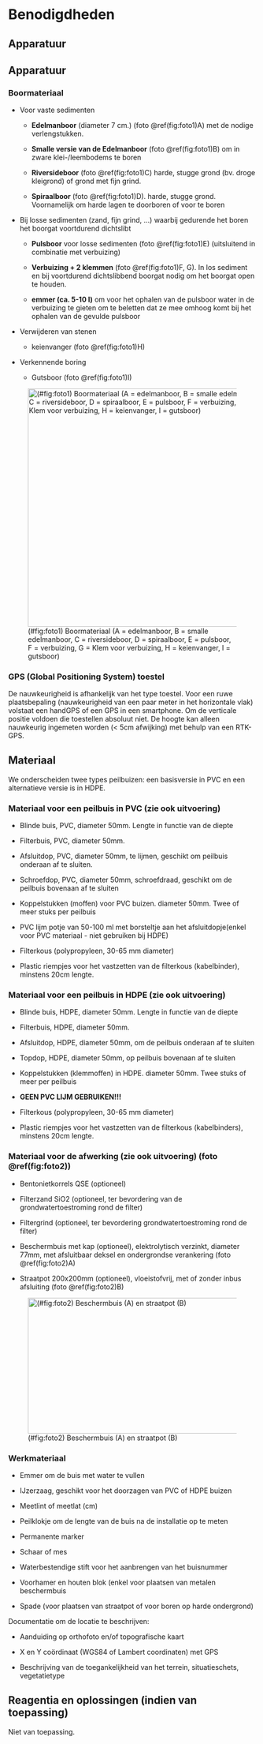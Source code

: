 # Benodigdheden

## Apparatuur

```{=html}
<!--
Opsomming van de apparatuur die nodig is en verwijzingen naar de sip's (Standard Instrument Procedure; <protocol-code>-YYYY.NN) indien die er zijn.
Indien geen specifiek sip's voorhanden, illustreer de toegelaten apparatuur met foto's, geef het exacte type apparatuur mee, ...
-->
```
## Apparatuur

### Boormateriaal

-   Voor vaste sedimenten

    -   **Edelmanboor** (diameter 7 cm.) (foto \@ref(fig:foto1)A) met de nodige verlengstukken.

    -   **Smalle versie van de Edelmanboor** (foto \@ref(fig:foto1)B) om in zware klei-/leembodems te boren

    -   **Riversideboor** (foto \@ref(fig:foto1)C) harde, stugge grond (bv. droge kleigrond) of grond met fijn grind.

    -   **Spiraalboor** (foto \@ref(fig:foto1)D).
        harde, stugge grond.
        Voornamelijk om harde lagen te doorboren of voor te boren

-   Bij losse sedimenten (zand, fijn grind, ...) waarbij gedurende het boren het boorgat voortdurend dichtslibt

    -   **Pulsboor** voor losse sedimenten (foto \@ref(fig:foto1)E) (uitsluitend in combinatie met verbuizing)

    -   **Verbuizing + 2 klemmen** (foto \@ref(fig:foto1)F, G).
        In los sediment en bij voortdurend dichtslibbend boorgat nodig om het boorgat open te houden.

    -   **emmer (ca. 5-10 l)** om voor het ophalen van de pulsboor water in de verbuizing te gieten om te beletten dat ze mee omhoog komt bij het ophalen van de gevulde pulsboor

-   Verwijderen van stenen

    -   keienvanger (foto \@ref(fig:foto1)H)

-   Verkennende boring

    -   Gutsboor (foto \@ref(fig:foto1)I)

![(#fig:foto1) Boormateriaal (A = edelmanboor, B = smalle edelmanboor, C = riversideboor, D = spiraalboor, E = pulsboor, F = verbuizing, G = Klem voor verbuizing, H = keienvanger, I = gutsboor)](./media/image1.jpg){width="5.068562992125984in" height="5.026042213473316in"}

### GPS (Global Positioning System) toestel

De nauwkeurigheid is afhankelijk van het type toestel.
Voor een ruwe plaatsbepaling (nauwkeurigheid van een paar meter in het horizontale vlak) volstaat een handGPS of een GPS in een smartphone.
Om de verticale positie voldoen die toestellen absoluut niet.
De hoogte kan alleen nauwkeurig ingemeten worden (\< 5cm afwijking) met behulp van een RTK-GPS.

## Materiaal

```{=html}
<!--
Opsomming van gebruikte materialen.
Duidelijk aangeven welke materialen toelaatbaar zijn, welke volumes, afmetingen, materiaal, ... 
vb. vermeld niet staalnamepotje, maar wel: vierkant flesje, volume 250 ml, gegradueerd, vervaardigd uit PE, met afsluitbare deksel uit PP.
-->
```
We onderscheiden twee types peilbuizen: een basisversie in PVC en een alternatieve versie is in HDPE.

### Materiaal voor een peilbuis in PVC (zie ook uitvoering)

-   Blinde buis, PVC, diameter 50mm.
    Lengte in functie van de diepte

-   Filterbuis, PVC, diameter 50mm.

-   Afsluitdop, PVC, diameter 50mm, te lijmen, geschikt om peilbuis onderaan af te sluiten.

-   Schroefdop, PVC, diameter 50mm, schroefdraad, geschikt om de peilbuis bovenaan af te sluiten

-   Koppelstukken (moffen) voor PVC buizen.
    diameter 50mm.
    Twee of meer stuks per peilbuis

-   PVC lijm potje van 50-100 ml met borsteltje aan het afsluitdopje(enkel voor PVC materiaal - niet gebruiken bij HDPE)

-   Filterkous (polypropyleen, 30-65 mm diameter)

-   Plastic riempjes voor het vastzetten van de filterkous (kabelbinder), minstens 20cm lengte.

### Materiaal voor een peilbuis in HDPE (zie ook uitvoering) {#materiaal_hdpe}

-   Blinde buis, HDPE, diameter 50mm.
    Lengte in functie van de diepte

-   Filterbuis, HDPE, diameter 50mm.

-   Afsluitdop, HDPE, diameter 50mm, om de peilbuis onderaan af te sluiten

-   Topdop, HDPE, diameter 50mm, op peilbuis bovenaan af te sluiten

-   Koppelstukken (klemmoffen) in HDPE.
    diameter 50mm.
    Twee stuks of meer per peilbuis

-   **GEEN PVC LIJM GEBRUIKEN!!!**

-   Filterkous (polypropyleen, 30-65 mm diameter)

-   Plastic riempjes voor het vastzetten van de filterkous (kabelbinders), minstens 20cm lengte.

### Materiaal voor de afwerking (zie ook uitvoering) (foto \@ref(fig:foto2))

-   Bentonietkorrels QSE (optioneel)

-   Filterzand SiO2 (optioneel, ter bevordering van de grondwatertoestroming rond de filter)

-   Filtergrind (optioneel, ter bevordering grondwatertoestroming rond de filter)

-   Beschermbuis met kap (optioneel), elektrolytisch verzinkt, diameter 77mm, met afsluitbaar deksel en ondergrondse verankering (foto \@ref(fig:foto2)A)

-   Straatpot 200x200mm (optioneel), vloeistofvrij, met of zonder inbus afsluiting (foto \@ref(fig:foto2)B)

![(#fig:foto2) Beschermbuis (A) en straatpot (B)](./media/image4.jpg){width="5.828125546806649in" height="2.865168416447944in"}

### Werkmateriaal

-   Emmer om de buis met water te vullen

-   IJzerzaag, geschikt voor het doorzagen van PVC of HDPE buizen

-   Meetlint of meetlat (cm)

-   Peilklokje om de lengte van de buis na de installatie op te meten

-   Permanente marker

-   Schaar of mes

-   Waterbestendige stift voor het aanbrengen van het buisnummer

-   Voorhamer en houten blok (enkel voor plaatsen van metalen beschermbuis

-   Spade (voor plaatsen van straatpot of voor boren op harde ondergrond)

Documentatie om de locatie te beschrijven:

-   Aanduiding op orthofoto en/of topografische kaart

-   X en Y coördinaat (WGS84 of Lambert coordinaten) met GPS

-   Beschrijving van de toegankelijkheid van het terrein, situatieschets, vegetatietype

## Reagentia en oplossingen (indien van toepassing)

```{=html}
<!--
Een opsomming van reagentia, welke zuiverheid, volume, veiligheidsvoorschriften.
vb. Zwavelzuur (H2SO4), geconcentreerd (96%), pro analyse + veiligheidsinfo (sterk zuur, bijtend, gebruik handschoenen, bril en masker bij gebruik)
Een opsomming van oplossingen, welke zuiverheid, volume, veiligheidsvoorschriften.
Indien deze oplossingen zelf worden bereid, vermeld dan ook de bereidingswijze.
vb: Zwavelzuur 1M: verdun zwavelzuur geconcentreerd 18 maal met ultrapuur water.
Opgelet: giet altijd zwavelzuur bij water en nooit omgekeerd!
-->
```
Niet van toepassing.
